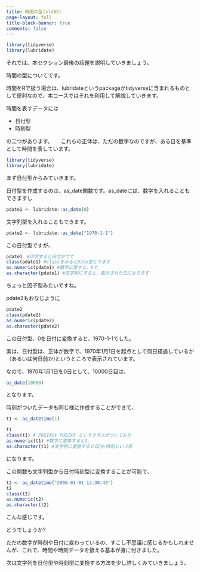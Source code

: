 ```yaml
---
title: 時間の型(sld95)
page-layout: full
title-block-banner: true
comments: false
---
```



```r
library(tidyverse)
library(lubridate)
```

それでは、本セクション最後の話題を説明していきましょう。

時間の型についてです。

時間をRで扱う場合は、lubridateというpackageがtidyverseに含まれるものとして便利なので、本コースではそれを利用して解説していきます。

時間を表すデータには

* 日付型
* 時刻型

の二つがあります。
　
これらの正体は、ただの数字なのですが、ある日を基準として時間を表しています。

```r
library(tidyverse)
library(lubridate)
```

まず日付型からみていきます。

日付型を作成するのは、as_date関数です。as_dateには、数字を入れることもできますし

```r
pdate1 <- lubridate::as_date(0)
```

文字列型を入れることもできます。

```r
pdate2 <- lubridate::as_date("1970-1-1")
```

この日付型ですが、

```r
pdate1　#印字すると日付がでて
class(pdate1) #classをみるとDate型とでます
as.numeric(pdate1) #数字に戻すと、0で
as.character(pdate1) #文字列にすると、表示された日になります
```

ちょっと因子型みたいですね。

pdate2もおなじように

```r
pdate2
class(pdate2)
as.numeric(pdate2)
as.character(pdate2)
```

この日付型、0を日付に変換すると、1970-1-1でした。

実は、日付型は、正体が数字で、1970年1月1日を起点として何日経過しているか（あるいは何日前か)というところで表示されています。

なので、1970年1月1日を0日として、10000日目は、

```r
as_date(10000)
```

となります。 

時刻がついたデータも同じ様に作成することができて、

```r
t1 <- as_datetime(1)

t1
class(t1) # POSIXct POSIXt というクラスがついており
as.numeric(t1) #数字に変換すると1、
as.character(t1) #文字列に変換すると日付―時刻という形
```

になります。
 
この関数も文字列型から日付時刻型に変換することが可能で、

```r
t2 <- as_datetime("2000-01-01 12:30:45")
t2
class(t2)
as.numeric(t2)
as.character(t2)
```

こんな感じです。

どうでしょうか?

ただの数字が時刻や日付に変わっているの、すこし不思議に感じるかもしれませんが、これで、時間や時刻データを扱える基本が身に付きました。

次は文字列を日付型や時刻型に変換する方法を少し詳しくみていきましょう。

